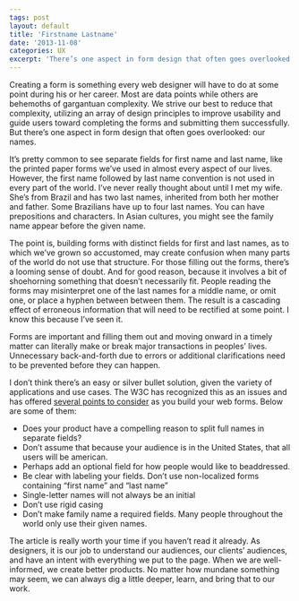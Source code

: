 ```yaml
---
tags: post
layout: default
title: 'Firstname Lastname'
date: '2013-11-08'
categories: UX
excerpt: 'There’s one aspect in form design that often goes overlooked: our names.'
---
```


Creating a form is something every web designer will have to do at some point during his or her career. Most are data points while others are behemoths of gargantuan complexity. We strive our best to reduce that complexity, utilizing an array of design principles to improve usability and guide users toward completing the forms and submitting them successfully. But there’s one aspect in form design that often goes overlooked: our names.

It’s pretty common to see separate fields for first name and last name, like the printed paper forms we’ve used in almost every aspect of our lives. However, the first name followed by last name convention is not used in every part of the world. I’ve never really thought about until I met my wife. She’s from Brazil and has two last names, inherited from both her mother and father. Some Brazilians have up to four last names. You can have prepositions and characters. In Asian cultures, you might see the family name appear before the given name.

The point is, building forms with distinct fields for first and last names, as to which we’ve grown so accustomed, may create confusion when many parts of the world do not use that structure. For those filling out the forms, there’s a looming sense of doubt. And for good reason, because it involves a bit of shoehorning something that doesn’t necessarily fit. People reading the forms may misinterpret one of the last names for a middle name, or omit one, or place a hyphen between between them. The result is a cascading effect of erroneous information that will need to be rectified at some point. I know this because I’ve seen it.

Forms are important and filling them out and moving onward in a timely matter can literally make or break major transactions in peoples’ lives. Unnecessary back-and-forth due to errors or additional clarifications need to be prevented before they can happen.

I don’t think there’s an easy or silver bullet solution, given the variety of applications and use cases. The W3C has recognized this as an issues and has offered [several points to consider](http://www.w3.org/International/questions/qa-personal-names) as you build your web forms. Below are some of them:

- Does your product have a compelling reason to split full names in separate fields?
- Don’t assume that because your audience is in the United States, that all users will be american.
- Perhaps add an optional field for how people would like to beaddressed.
- Be clear with labeling your fields. Don’t use non-localized forms containing “first name” and “last name”
- Single-letter names will not always be an initial
- Don’t use rigid casing
- Don’t make family name a required fields. Many people throughout the world only use their given names.

The article is really worth your time if you haven’t read it already. As designers, it is our job to understand our audiences, our clients’ audiences, and have an intent with everything we put to the page. When we are well-informed, we create better products. No matter how mundane something may seem, we can always dig a little deeper, learn, and bring that to our work.
